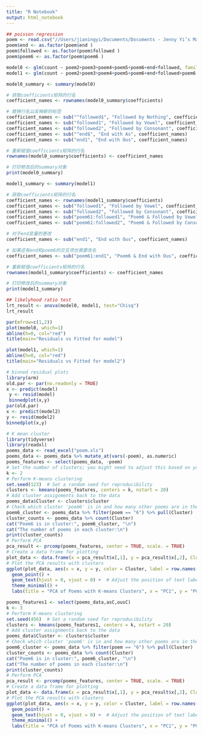 ```yaml
---
title: "R Notebook"
output: html_notebook
---
```


 

```r
## poisson regression
poem <- read.csv("//Users/jianingyi/Documents/Documents - Jenny Yi’s MacBook Air/mssp/ma676/consulting/MA677_Poem_project/poem_project.csv")
poem$end <- as.factor(poem$end )
poem$followed <- as.factor(poem$followed )
poem$poem6 <- as.factor(poem$poem6 )

model0 <- glm(count ~ poem2+poem3+poem4+poem5+poem6+end+followed, family = poisson, data = poem)
model1 <- glm(count ~ poem2+poem3+poem4+poem5+poem6+end+followed+poem6:end+poem6:followed, family = poisson, data = poem)
```


```r
model0_summary <- summary(model0)

# 获取coefficients矩阵的行名
coefficient_names <- rownames(model0_summary$coefficients)

# 替换行名以反映新的标签
coefficient_names <- sub("^followed$", "Followed by Nothing", coefficient_names)
coefficient_names <- sub("followed1", "Followed by Vowel", coefficient_names)
coefficient_names <- sub("followed2", "Followed by Consonant", coefficient_names)
coefficient_names <- sub("^end$", "End with As", coefficient_names)
coefficient_names <- sub("end1", "End with Ous", coefficient_names)

# 重新赋值coefficients矩阵的行名
rownames(model0_summary$coefficients) <- coefficient_names

# 打印修改后的summary对象
print(model0_summary)
```


```r
model1_summary <- summary(model1)

# 获取coefficients矩阵的行名
coefficient_names <- rownames(model1_summary$coefficients)
coefficient_names <- sub("followed1", "Followed by Vowel", coefficient_names)
coefficient_names <- sub("followed2", "Followed by Consonant", coefficient_names)
coefficient_names <- sub("poem61:followed1", "Poem6 & Followed by Vowel", coefficient_names)
coefficient_names <- sub("poem61:followed2", "Poem6 & Followed by Consonant", coefficient_names)

# 对于end变量的更改
coefficient_names <- sub("end1", "End with Ous", coefficient_names)

# 如果还有end和poem6的交互项也需要改名
coefficient_names <- sub("poem61:end1", "Poem6 & End with Ous", coefficient_names)

# 重新赋值coefficients矩阵的行名
rownames(model1_summary$coefficients) <- coefficient_names

# 打印修改后的summary对象
print(model1_summary)
```


```r
## likelyhood ratio test
lrt_result <- anova(model0, model1, test="Chisq")
lrt_result
```
```r
par(mfrow=c(1,2)) 
plot(model0, which=1) 
abline(h=0, col="red") 
title(main="Residuals vs Fitted for model")

plot(model1, which=1) 
abline(h=0, col="red") 
title(main="Residuals vs Fitted for model2")
```


```r
# binned residual plots
library(arm)
old.par <- par(no.readonly = TRUE)
x <- predict(model)
 y <- resid(model)
 binnedplot(x,y)
par(old.par)
x <- predict(model2)
y <- resid(model2)
binnedplot(x,y)
```




```r
# K mean cluster
library(tidyverse)
library(readxl)
poems_data <- read_excel("poem.xls")
poems_data <- poems_data %>% mutate_at(vars(-poem), as.numeric)
poems_features <- select(poems_data, -poem)
# Set the number of clusters; you might need to adjust this based on your data
k <- 2
# Perform K-means clustering
set.seed(123)  # Set a random seed for reproducibility
clusters <- kmeans(poems_features, centers = k, nstart = 20)
# Add cluster assignments back to the data
poems_data$Cluster <- clusters$cluster
# Check which cluster 'poem6' is in and how many other poems are in the same cluster
poem6_cluster <- poems_data %>% filter(poem == "6") %>% pull(Cluster)
cluster_counts <- poems_data %>% count(Cluster)
cat("Poem6 is in cluster:", poem6_cluster, "\n")
cat("The number of poems in each cluster:\n")
print(cluster_counts)
# Perform PCA
pca_result <- prcomp(poems_features, center = TRUE, scale. = TRUE)
# Create a data frame for plotting
plot_data <- data.frame(x = pca_result$x[,1], y = pca_result$x[,2], Cluster = as.factor(poems_data$Cluster))
# Plot the PCA results with clusters
ggplot(plot_data, aes(x = x, y = y, color = Cluster, label = row.names(poems_data))) +
  geom_point() +
  geom_text(hjust = 0, vjust = 0) +  # Adjust the position of text labels
  theme_minimal() +
  labs(title = "PCA of Poems with K-means Clusters", x = "PC1", y = "PC2")
```


```r
poems_features1 <- select(poems_data,asC,ousC)
k <- 3
# Perform K-means clustering
set.seed(456)  # Set a random seed for reproducibility
clusters <- kmeans(poems_features1, centers = k, nstart = 20)
# Add cluster assignments back to the data
poems_data$Cluster <- clusters$cluster
# Check which cluster 'poem6' is in and how many other poems are in the same cluster
poem6_cluster <- poems_data %>% filter(poem == "6") %>% pull(Cluster)
cluster_counts <- poems_data %>% count(Cluster)
cat("Poem6 is in cluster:", poem6_cluster, "\n")
cat("The number of poems in each cluster:\n")
print(cluster_counts)
# Perform PCA
pca_result <- prcomp(poems_features, center = TRUE, scale. = TRUE)
# Create a data frame for plotting
plot_data <- data.frame(x = pca_result$x[,1], y = pca_result$x[,2], Cluster = as.factor(poems_data$Cluster))
# Plot the PCA results with clusters
ggplot(plot_data, aes(x = x, y = y, color = Cluster, label = row.names(poems_data))) +
  geom_point() +
  geom_text(hjust = 0, vjust = 0) +  # Adjust the position of text labels
  theme_minimal() +
  labs(title = "PCA of Poems with K-means Clusters", x = "PC1", y = "PC2")
```

